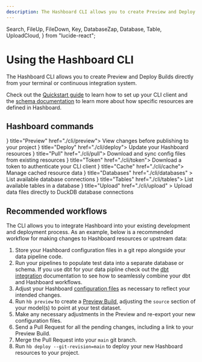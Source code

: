 ```yaml
---
description: The Hashboard CLI allows you to create Preview and Deploy Builds directly from your terminal or continuous integration system.
---
```


  Search,
  FileUp,
  FileDown,
  Key,
  DatabaseZap,
  Database,
  Table,
  UploadCloud,
} from "lucide-react";

# Using the Hashboard CLI

The Hashboard CLI allows you to create Preview and Deploy Builds directly from your terminal or continuous integration system.

Check out the [Quickstart guide](quickstart) to learn how to set up your CLI client and the [schema documentation](config-schema) to learn more about how specific resources are defined in Hashboard.

## Hashboard commands

<Cards num={2}>
  <Card icon={<Search {...iconProps} />} title="Preview" href="./cli/preview">
    View changes before publishing to your project
  </Card>
  <Card icon={<FileUp {...iconProps} />} title="Deploy" href="./cli/deploy">
    Update your Hashboard resources
  </Card>
  <Card icon={<FileDown {...iconProps} />} title="Pull" href="./cli/pull">
    Download and sync config files from existing resources
  </Card>
  <Card icon={<Key {...iconProps} />} title="Token" href="./cli/token">
    Download a token to authenticate your CLI client
  </Card>
  <Card icon={<DatabaseZap {...iconProps} />} title="Cache" href="./cli/cache">
    Manage cached resource data
  </Card>
  <Card
    icon={<Database {...iconProps} />}
    title="Databases"
    href="./cli/databases"
  >
    List available database connections
  </Card>
  <Card icon={<Table {...iconProps} />} title="Tables" href="./cli/tables">
    List available tables in a database
  </Card>
  <Card
    icon={<UploadCloud {...iconProps} />}
    title="Upload"
    href="./cli/upload"
  >
    Upload data files directly to DuckDB database connections
  </Card>
</Cards>

## Recommended workflows

The CLI allows you to integrate Hashboard into your existing development and deployment process. As an example, below is a recommended workflow for making changes to Hashboard resources or upstream data:

1. Store your Hashboard configuration files in a git repo alongside your data pipeline code.
2. Run your pipelines to populate test data into a separate database or schema. If you use dbt for your data pipline check out the [dbt integration]() documentation to see how to seamlessly combine your dbt and Hashboard workflows.
3. Adjust your Hashboard [configuration files]() as necessary to reflect your intended changes.
4. Run `hb preview` to create a [Preview Build](), adjusting the `source` section of your model(s) to point at your test dataset.
5. Make any necessary adjustments in the Preview and re-export your new configuration files.
6. Send a Pull Request for all the pending changes, including a link to your Preview Build.
7. Merge the Pull Request into your `main` git branch.
8. Run `hb deploy --git-revision=main` to deploy your new Hashboard resources to your project.
